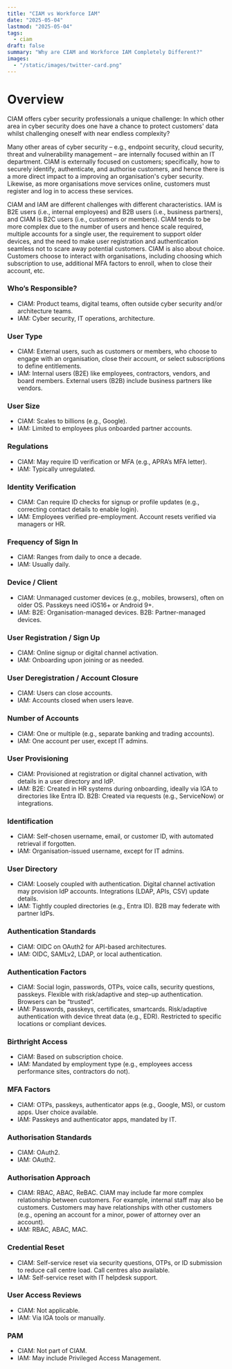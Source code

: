 ```yaml
---
title: "CIAM vs Workforce IAM"
date: "2025-05-04"
lastmod: "2025-05-04"
tags:
  - ciam
draft: false
summary: "Why are CIAM and Workforce IAM Completely Different?"
images:
  - "/static/images/twitter-card.png"
---
```


# Overview

CIAM offers cyber security professionals a unique challenge: In which other area  in cyber security does one have a chance to protect customers' data whilst challenging oneself with near endless complexity? 

Many other areas of cyber security – e.g., endpoint security, cloud security, threat and vulnerability management – are internally focused within an IT department. CIAM is externally focused on customers; specifically, how to securely identify, authenticate, and authorise customers, and hence there is a more direct impact to a improving an organisation's cyber security. Likewise, as more organisations move services online, customers must register and log in to access these services. 

CIAM and IAM are different challenges with different characteristics. IAM is B2E users (i.e., internal employees) and B2B users (i.e., business partners), and CIAM is B2C users (i.e., customers or members).
CIAM tends to be more complex due to the number of users and hence scale required, multiple accounts for a single user, the requirement to support older devices, and the need to make user registration and authentication seamless not to scare away potential customers. CIAM is also about choice. Customers choose to interact with organisations, including choosing which subscription to use, additional MFA factors to enroll, when to close their account, etc.

### Who’s Responsible?
- CIAM: Product teams, digital teams, often outside cyber security and/or architecture teams.
- IAM: Cyber security, IT operations, architecture.
### User Type
- CIAM: External users, such as customers or members, who choose to engage with an organisation, close their account, or select subscriptions to define entitlements.
- IAM: Internal users (B2E) like employees, contractors, vendors, and board members. External users (B2B) include business partners like vendors.
### User Size
- CIAM: Scales to billions (e.g., Google).
- IAM: Limited to employees plus onboarded partner accounts.
### Regulations
- CIAM: May require ID verification or MFA (e.g., APRA’s MFA letter).
- IAM: Typically unregulated.
### Identity Verification
- CIAM: Can require ID checks for signup or profile updates (e.g., correcting contact details to enable login).
- IAM: Employees verified pre-employment. Account resets verified via managers or HR.
### Frequency of Sign In
- CIAM: Ranges from daily to once a decade.
- IAM: Usually daily.
### Device / Client
- CIAM: Unmanaged customer devices (e.g., mobiles, browsers), often on older OS. Passkeys need iOS16+ or Android 9+.
- IAM: B2E: Organisation-managed devices. B2B: Partner-managed devices.
### User Registration / Sign Up
- CIAM: Online signup or digital channel activation.
- IAM: Onboarding upon joining or as needed.
### User Deregistration / Account Closure
- CIAM: Users can close accounts.
- IAM: Accounts closed when users leave.
### Number of Accounts
- CIAM: One or multiple (e.g., separate banking and trading accounts).
- IAM: One account per user, except IT admins.
### User Provisioning
- CIAM: Provisioned at registration or digital channel activation, with details in a user directory and IdP.
- IAM: B2E: Created in HR systems during onboarding, ideally via IGA to directories like Entra ID. B2B: Created via requests (e.g., ServiceNow) or integrations.
### Identification
- CIAM: Self-chosen username, email, or customer ID, with automated retrieval if forgotten.
- IAM: Organisation-issued username, except for IT admins.
### User Directory
- CIAM: Loosely coupled with authentication. Digital channel activation may provision IdP accounts. Integrations (LDAP, APIs, CSV) update details.
- IAM: Tightly coupled directories (e.g., Entra ID). B2B may federate with partner IdPs.
### Authentication Standards
- CIAM: OIDC on OAuth2 for API-based architectures.
- IAM: OIDC, SAMLv2, LDAP, or local authentication.
### Authentication Factors
- CIAM: Social login, passwords, OTPs, voice calls, security questions, passkeys. Flexible with risk/adaptive and step-up authentication. Browsers can be “trusted”.
- IAM: Passwords, passkeys, certificates, smartcards. Risk/adaptive authentication with device threat data (e.g., EDR). Restricted to specific locations or compliant devices.
### Birthright Access
- CIAM: Based on subscription choice.
- IAM: Mandated by employment type (e.g., employees access performance sites, contractors do not).
### MFA Factors
- CIAM: OTPs, passkeys, authenticator apps (e.g., Google, MS), or custom apps. User choice available.
- IAM: Passkeys and authenticator apps, mandated by IT.
### Authorisation Standards
- CIAM: OAuth2.
- IAM: OAuth2.
### Authorisation Approach
- CIAM: RBAC, ABAC, ReBAC. CIAM may include far more complex relationship between customers. For example, internal staff may also be customers. Customers may have relationships with other customers (e.g., opening an account for a minor, power of attorney over an account). 
- IAM: RBAC, ABAC, MAC.
### Credential Reset
- CIAM: Self-service reset via security questions, OTPs, or ID submission to reduce call centre load. Call centres also available.
- IAM: Self-service reset with IT helpdesk support.
### User Access Reviews
- CIAM: Not applicable.
- IAM: Via IGA tools or manually.
### PAM
- CIAM: Not part of CIAM.
- IAM: May include Privileged Access Management.


